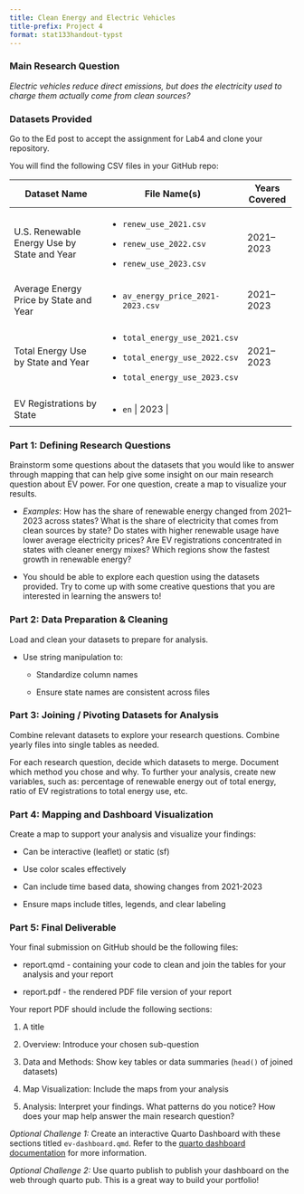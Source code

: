 ```yaml
---
title: Clean Energy and Electric Vehicles
title-prefix: Project 4
format: stat133handout-typst
---
```


### **Main Research Question**

*Electric vehicles reduce direct emissions, but does the electricity used to charge them actually come from clean sources?\
*

### **Datasets Provided**

Go to the Ed post to accept the assignment for Lab4 and clone your repository.

You will find the following CSV files in your GitHub repo:

+---------------------------------------------+------------------------------------------+-------------------+
| **Dataset Name**                            | **File Name(s)**                         | **Years Covered** |
+=============================================+==========================================+===================+
| U.S. Renewable Energy Use by State and Year | -   `renew_use_2021.csv`                 | 2021–2023         |
|                                             |                                          |                   |
|                                             | -   `renew_use_2022.csv`                 |                   |
|                                             |                                          |                   |
|                                             | -   `renew_use_2023.csv`                 |                   |
+---------------------------------------------+------------------------------------------+-------------------+
| Average Energy Price by State and Year      | -   `av_energy_price_2021-2023.csv`      | 2021–2023         |
+---------------------------------------------+------------------------------------------+-------------------+
| Total Energy Use by State and Year          | -   `total_energy_use_2021.csv`          | 2021–2023         |
|                                             |                                          |                   |
|                                             | -   `total_energy_use_2022.csv`          |                   |
|                                             |                                          |                   |
|                                             | -   `total_energy_use_2023.csv`          |                   |
+---------------------------------------------+------------------------------------------+-------------------+
| EV Registrations by State                   | -   `en` | 2023              |
+---------------------------------------------+------------------------------------------+-------------------+

### **Part 1: Defining Research Questions**

Brainstorm some questions about the datasets that you would like to answer through mapping that can help give some insight on our main research question about EV power. For one question, create a map to visualize your results.

-   *Examples*: How has the share of renewable energy changed from 2021–2023 across states? What is the share of electricity that comes from clean sources by state? Do states with higher renewable usage have lower average electricity prices? Are EV registrations concentrated in states with cleaner energy mixes? Which regions show the fastest growth in renewable energy?

-   You should be able to explore each question using the datasets provided. Try to come up with some creative questions that you are interested in learning the answers to!

### **Part 2: Data Preparation & Cleaning**

Load and clean your datasets to prepare for analysis.

-   Use string manipulation to:

    -   Standardize column names

    -   Ensure state names are consistent across files

### **Part 3: Joining / Pivoting Datasets for Analysis**

Combine relevant datasets to explore your research questions. Combine yearly files into single tables as needed.

For each research question, decide which datasets to merge. Document which method you chose and why. To further your analysis, create new variables, such as: percentage of renewable energy out of total energy, ratio of EV registrations to total energy use, etc.

### **Part 4: Mapping and Dashboard Visualization**

Create a map to support your analysis and visualize your findings:

-   Can be interactive (leaflet) or static (sf)

-   Use color scales effectively

-   Can include time based data, showing changes from 2021-2023

-   Ensure maps include titles, legends, and clear labeling

### **Part 5: Final Deliverable**

Your final submission on GitHub should be the following files:

-   report.qmd - containing your code to clean and join the tables for your analysis and your report

-   report.pdf - the rendered PDF file version of your report

Your report PDF should include the following sections:

1.  A title

2.  Overview: Introduce your chosen sub-question

3.  Data and Methods: Show key tables or data summaries (`head()` of joined datasets)

4.  Map Visualization: Include the maps from your analysis

5.  Analysis: Interpret your findings. What patterns do you notice? How does your map help answer the main research question?

*Optional Challenge 1:* Create an interactive Quarto Dashboard with these sections titled `ev-dashboard.qmd`. Refer to the [quarto dashboard documentation](https://quarto.org/docs/dashboards/) for more information.

*Optional Challenge 2:* Use quarto publish to publish your dashboard on the web through quarto pub. This is a great way to build your portfolio!
